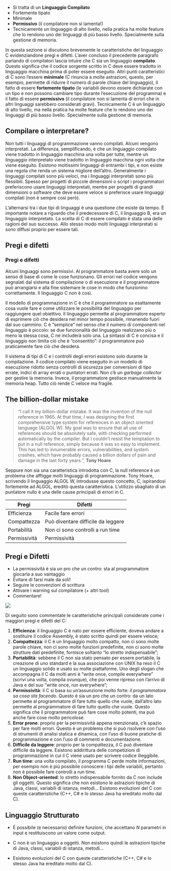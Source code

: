::: {.content-visible when-format="revealjs"}
- Si tratta di un **Linguaggio Compilato**
- Fortemente tipato
- Minimale
- **Permissivo** (il compilatore non si lamenta!)
-  Tecnicamente un linguaggio di alto livello, nella pratica ha molte feature che lo rendono uno dei linguaggi di più basso livello. Specialmente sulla gestione di memoria.
:::

::: {.content-visible unless-format="revealjs"}

In questa sezione si discutono brevemente le caratteristiche del linguaggio C evidenziandone pregi e difetti. L'aver concluso il precedente paragrafo parlando di compilatori lascia intuire che C sia un linguaggio **compilato**. Questo significa che il codice sorgente scritto in C deve essere tradotto in linguaggio macchina prima di poter essere eseguito. Altri punti caratteristici di C sono l'essere **minimale** (C rinuncia a molte astrazioni, questo, per esempio, permette di ridurre il numero di parole chiave del linguaggio), il fatto di essere **fortemente tipato** (le variabili devono essere dichiarate con un tipo e non possono cambiare tipo durante l'esecuzione del programma) e il fatto di essere **permissivo** (il compilatore non si lamenta di errori che in altri linguaggi sarebbero considerati gravi). Tecnicamente C è un linguaggio di alto livello, ma nella pratica ha molte feature che lo rendono uno dei linguaggi di più basso livello. Specialmente sulla gestione di memoria.

::: {.callout-note}
## Compilare o interpretare?

Non tutti i linguaggi di programmazione vanno compilati. Alcuni vengono interpretati. La differenza, semplificando, è che un linguaggio compilato viene tradotto in linguaggio macchina una volta per tutte, mentre un linguaggio interpretato viene tradotto in linguaggio macchina ogni volta che viene eseguito. Esistono moltissimi linguaggi di entrambi i tipi, e non esiste una regola che renda un sistema migliore dell'altro. Generalmente i linguaggi compilati sono più veloci, ma i linguaggi interpretati sono più flessibili. Spesso per progetti di piccole dimensioni o script i programmatori preferiscono usare linguaggi interpretati, mentre per progetti di grandi dimensioni o software che deve essere veloce si preferisce usare linguaggi compilati (non è sempre così però).

L'alternarsi tra i due tipi di linguaggi è una questione che esiste da tempo. È importante notare a riguardo che il predecessore di C, il linguaggio B, era un linguaggio interpretato. La scelta di C di essere compilato è stata una delle ragioni del suo successo. Allo stesso modo molti linguaggi interpretati si sono diffusi proprio per essere tali.
:::

:::


::: {.content-visible when-format="revealjs"}
## Pregi e difetti {auto-animate=true}
:::


::: {.content-visible unless-format="revealjs"}
### Pregi e difetti

Alcuni linguaggi sono permissivi. Al programmatore basta avere solo un senso di base di come le cose funzionano. Gli errori nel codice vengono segnalati dal sistema di compilazione o di esecuzione e il programmatore può arrangiarsi e alla fine sistemare le cose in modo che funzionino correttamente. Il linguaggio C non è così.

Il modello di programmazione in C è che il programmatore sa esattamente cosa vuole fare e come utilizzare le possibilità del linguaggio per raggiungere quel obiettivo. Il linguaggio permette al programmatore esperto di esprimere ciò che desidera nel minor tempo possibile, rimanendo fuori dal suo cammino. C è "semplice" nel senso che il numero di componenti nel linguaggio è piccolo: se due funzionalità del linguaggio realizzano più o meno la stessa cosa, C ne includerà solo una. La sintassi di C è concisa e il linguaggio non limita ciò che è "consentito": il programmatore può praticamente fare ciò che desidera.

Il sistema di tipi di C e i controlli degli errori esistono solo durante la compilazione. Il codice compilato viene eseguito in un modello di esecuzione ridotto senza controlli di sicurezza per conversioni di tipo errate, indici di array errati o puntatori errati. Non c'è un *garbage collector* per gestire la memoria. Invece, il programmatore gestisce manualmente la memoria heap. Tutto ciò rende C veloce ma fragile.

::: {.callout-note}
## The billion-dollar mistake
> "I call it my billion-dollar mistake. It was the invention of the null reference in 1965. At that time, I was designing the first comprehensive type system for references in an object oriented language (ALGOL W). My goal was to ensure that all use of references should be absolutely safe, with checking performed automatically by the compiler. But I couldn't resist the temptation to put in a null reference, simply because it was so easy to implement. This has led to innumerable errors, vulnerabilities, and system crashes, which have probably caused a billion dollars of pain and damage in the last forty years.", **Tony Hoare**

Seppure non sia una caratteristica introdotta con C, la null reference è un problema che affligge molti linguaggi di programmazione. Tony Hoare, scrivendo il linguaggio ALGOL W, introdusse questo concetto, C, ispirandosi fortemente ad ALGOL, ereditò questa caratteristica. L'utilizzo sbagliato di un puntatore nullo è una delle cause principali di errori in C.
:::
:::

::: {.content-visible when-format="revealjs"}
| Pregi | Difetti |
|----|----|
| Efficienza | Facile fare errori |
| Compattezza | Può diventare difficile da leggere |
| Portabilità | Non ci sono controlli a run time |
| Permissività | Permissività |

## Pregi e Difetti {auto-animate=true .smaller}

- La permissività è sia un pro che un contro: sta al programmatore giocarla a suo vantaggio
- Evitare di farsi male da soli!
- Seguire le convenzioni di scrittura
- Attivare i warning sul compilatore (+ altri tool)
- Commentare!

![](figures/gun_meme.png){fig-align="center"}

:::

::: {.content-visible unless-format="revealjs"}

Di seguito sono commentate le caratteristiche principali considerate come i maggiori pregi e difetti del C:

1. **Efficienza**: il linguaggio C è nato per essere efficiente, doveva andare a sostituire il codice Assembly, è stato scritto quindi per essere veloce;
2. **Compattezza**: il C è un linguaggio molto compatto, non ci sono molte parole chiave, non ci sono molte funzioni predefinite, non ci sono molte strutture dati predefinite, fornisce soltanto "lo stretto indispensabile";
3. **Portabilità**: sebbene il C non sia stato pensato per essere portabile, la creazione di uno standard e la sua associazione con UNIX ha reso il C un linguaggio solido e usato su molte piattaforme. Uno degli slogan che accompagna il C da molti anni è "write once, compile everywhere" (scrivi una volta, compila ovunque), che poi venne ripreso con l'arrivo di Java e del suo "write once, run everywhere";
4. **Permissività**: il C si basa su un'assunzione molto forte: *il programmatore sa cosa sta facendo*. Questo è sia un pro che un contro: da un lato permette al programmatore di fare tutto quello che vuole, dall'altro lato permette al programmatore di fare tutto quello che vuole. Questo significa che il programmatore può fare cose molto potenti, ma può anche fare cose molto pericolose.
5. **Error prone**: proprio per la permissività appena menzionata, c'è spazio per fare molti errori. Questo è un problema che si può risolvere con l'uso di strumenti di analisi statica e dinamica, con l'uso di buone pratiche di programmazione e con l'uso di commenti e documentazione.
6. **Difficile da leggere**: proprio per la compattezza, il C può diventare difficile da leggere. Esistono addirittura delle competizioni di programmazione in cui il C viene usato per scrivere codice illeggibile.
7. **Run time**: una volta compilato, il programma C perde molte informazioni, per esempio non è più possibile conoscere i tipi delle variabili, pertanto non è possibile fare controlli a run time.
8. **Non Object-oriented**: lo stretto indispensabile fornito da C non include gli oggetti. Questo significa che non esistono le astrazioni tipiche di Java, classi, variabili di istanza, metodi... Esistono evoluzioni del C con queste caratteristiche (C++, C# e lo stesso Java ha ereditato molto dal C).
:::

::: {.content-visible when-format="revealjs"}
## Linguaggio Strutturato

- È possibile (e necessario) definire funzioni, che accettano $N$ parametri in input e restituiscono *un* valore come output.

- C non è un linguaggio a oggetti. Non esistono quindi le astrazioni tipiche di Java, classi, variabili di istanza, metodi...

- Esistono evoluzioni del C con queste caratteristiche (C++, C# e lo stesso Java ha ereditato molto dal C).
:::
